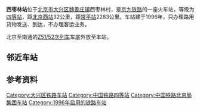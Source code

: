 {{Infobox China railway station
|车站名称 = 西枣林站
|图片 = Xizaolin Railway Station (20190620073038).jpg
|图片介绍 = 西枣林站站房
|车站拼音 = XiZaoLin
|英文名称 = Xizaolin Railway Station
|车站代码 = 24716<ref>{{cite book|title=中华人民共和国铁路车站代码（GB/T 10302-2010）|publisher=中国标准出版社|year=2010|isbn=155066140495|ignore-isbn-error=true|pages=39}}</ref>
|电报码 = XDP<ref>{{cite book|author=[[中华人民共和国铁道部|中华人民共和国铁道部]]|title=铁路电报站名略号（2012）|publisher=中国铁道出版社|location=北京|year=2012|unified=15113·3468|pages=138}}</ref>
|拼音码 = XZL
|车站位置 = [[北京市|北京市]][[大兴区|大兴区]][[魏善庄镇|魏善庄镇]]西枣林村西南
|坐标 = {{coord|39|39|3.11|N|116|21|23.39|E|display=inline,title}}
|归属 = [[北京铁路局|北京铁路局]][[北京车务段|北京车务段]]
|线路 = [[京九铁路|京九铁路]]
|车站等级 = [[四等站_(中国大陆)|四等站]]
|月台数目 = 2
|站台面 = 3
|股道数目 = 5
|route_map = {{北京铁路车站RDT|西枣林站}}
}}
'''西枣林站'''位于[[北京市|北京市]][[大兴区|大兴区]][[魏善庄镇|魏善庄镇]]西枣林村，是[[京九铁路|京九铁路]]的一座火车站，等级为[[四等站_(中国)|四等站]]，距[[北京西站|北京西站]]32公里，距[[常平站|常平站]]2283公里。车站建于1996年，只办理路用货物发送、到达，不办理客运业务。

北京至南通的[[Z51/52次列车|Z51/52次列车]]车底外放至本站。

== 邻近车站 ==
{{Start rail box|[[中国铁路|中国铁路]]}}
{{s-inop|[[黄村站_(北京市)|黄村站]]|{{站|北京西}}方向}}
{{s-line|[[京九铁路|京九铁路]]<br />{{0}}← 9km 西枣林站 25km →}}
{{s-inop|[[固安站|固安站]]<br>''<s>[[大辛庄站|大辛庄站]]</s>''(已撤销)|{{站|常平}}方向}}
{{End box}}

== 参考资料 ==
{{reflist}}

{{京九铁路}}
{{北京铁路车站列表}}

[[Category:大兴区铁路车站|Category:大兴区铁路车站]]
[[Category:中国铁路四等站|Category:中国铁路四等站]]
[[Category:中国铁路北京局集团车站|Category:中国铁路北京局集团车站]]
[[Category:1996年启用的铁路车站|Category:1996年启用的铁路车站]]